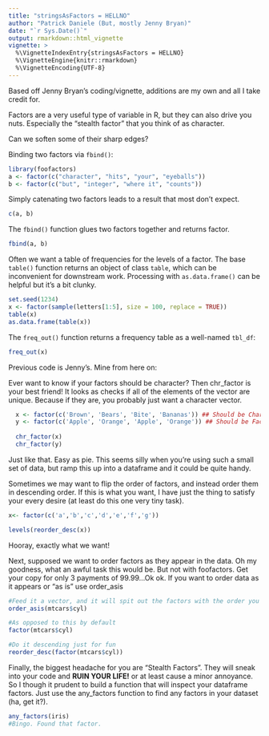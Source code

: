 ---
title: "stringsAsFactors = HELLNO"
author: "Patrick Daniele (But, mostly Jenny Bryan)"
date: "`r Sys.Date()`"
output: rmarkdown::html_vignette
vignette: >
  %\VignetteIndexEntry{stringsAsFactors = HELLNO}
  %\VignetteEngine{knitr::rmarkdown}
  %\VignetteEncoding{UTF-8}
---


Based off Jenny Bryan's coding/vignette, additions are my own and all I take credit for.

Factors are a very useful type of variable in R, but they can also drive you nuts. Especially the "stealth factor" that you think of as character.

Can we soften some of their sharp edges?

Binding two factors via `fbind()`:

```{r}
library(foofactors)
a <- factor(c("character", "hits", "your", "eyeballs"))
b <- factor(c("but", "integer", "where it", "counts"))
```

Simply catenating two factors leads to a result that most don't expect.

```{r}
c(a, b)
```

The `fbind()` function glues two factors together and returns factor.

```{r}
fbind(a, b)
```

Often we want a table of frequencies for the levels of a factor. The base `table()` function returns an object of class `table`, which can be inconvenient for downstream work.  Processing with `as.data.frame()` can be helpful but it's a bit clunky.

```{r}
set.seed(1234)
x <- factor(sample(letters[1:5], size = 100, replace = TRUE))
table(x)
as.data.frame(table(x))
```

The `freq_out()` function returns a frequency table as a well-named `tbl_df`:

```{r}
freq_out(x)
```

Previous code is Jenny's. Mine from here on:

Ever want to know if your factors should be character? Then chr_factor is your best friend! It looks as checks if all of the elements of the vector are unique. Because if they are, you probably just want a character vector.

```{r}
  x <- factor(c('Brown', 'Bears', 'Bite', 'Bananas')) ## Should be Character
  y <- factor(c('Apple', 'Orange', 'Apple', 'Orange')) ## Should be Factor
  
  chr_factor(x)
  chr_factor(y)
```
Just like that. Easy as pie. This seems silly when you're using such a small set of data, but ramp this up into a dataframe and it could be quite handy.


Sometimes we may want to flip the order of factors, and instead order them in descending order. If this is what you want, I have just the thing to satisfy your every desire (at least do this one very tiny task).
```{r}
x<- factor(c('a','b','c','d','e','f','g'))

levels(reorder_desc(x))
```
Hooray, exactly what we want!


Next, supposed we want to order factors as they appear in the data. Oh my goodness, what an awful task this would be. But not with foofactors. Get your copy for only 3 payments of 99.99...Ok ok. If you want to order data as it appears or "as is" use order_asis
```{r}
#Feed it a vector, and it will spit out the factors with the order you want
order_asis(mtcars$cyl)

#As opposed to this by default
factor(mtcars$cyl)

#Do it descending just for fun
reorder_desc(factor(mtcars$cyl))

```

Finally, the biggest headache for you are "Stealth Factors". They will sneak into your code and <strong>RUIN YOUR LIFE!</strong> or at least cause a minor annoyance. So I though it prudent to build a function that will inspect your dataframe factors. Just use the any_factors function to find any factors in your dataset (ha, get it?).

```{r}
any_factors(iris)
#Bingo. Found that factor.

```

